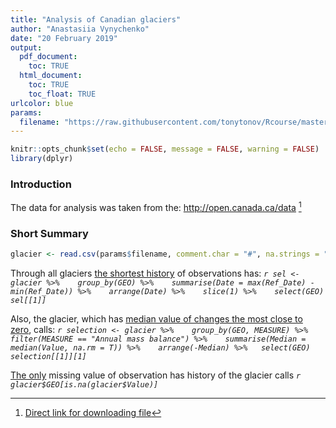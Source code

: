 ```yaml
---
title: "Analysis of Canadian glaciers"
author: "Anastasiia Vynychenko"
date: "20 February 2019"
output:
  pdf_document: 
    toc: TRUE
  html_document: 
    toc: TRUE
    toc_float: TRUE
urlcolor: blue
params:
  filename: "https://raw.githubusercontent.com/tonytonov/Rcourse/master/R%20markdown/demos/glacier.csv"
---
```


```r
knitr::opts_chunk$set(echo = FALSE, message = FALSE, warning = FALSE)
library(dplyr)
```

### Introduction

The data for analysis was  taken from the: <http://open.canada.ca/data> [^1]

[^1]: [Direct link for downloading file](https://raw.githubusercontent.com/tonytonov/Rcourse/master/R%20markdown/demos/glacier.csv)

### Short Summary

```r
glacier <- read.csv(params$filename, comment.char = "#", na.strings = "..")
```

Through all glaciers <u>the shortest history</u> of observations has: *`r sel <- glacier %>% 
  group_by(GEO) %>% 
  summarise(Date = max(Ref_Date) - min(Ref_Date)) %>% 
  arrange(Date) %>% 
  slice(1) %>% 
  select(GEO)
sel[[1]]`*

Also, the glacier, which has <u>median value of changes the most close to zero</u>, calls: *`r selection <- glacier %>% 
  group_by(GEO, MEASURE) %>% 
  filter(MEASURE == "Annual mass balance") %>% 
  summarise(Median = median(Value, na.rm = T)) %>% 
  arrange(-Median) %>%
  select(GEO)
selection[[1]][1]`*


<u>The only</u> missing value of observation has history of the glacier calls 
*`r glacier$GEO[is.na(glacier$Value)]`*





